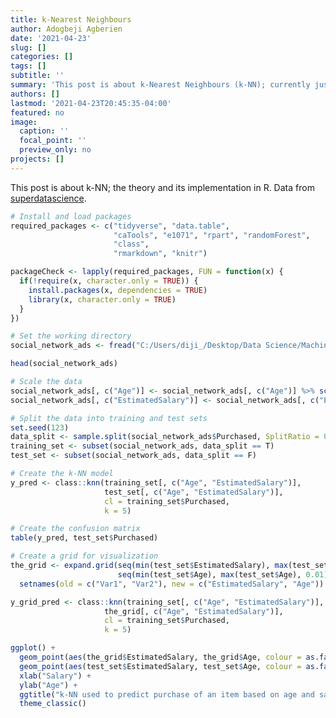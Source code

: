 ```yaml
---
title: k-Nearest Neighbours
author: Adogbeji Agberien
date: '2021-04-23'
slug: []
categories: []
tags: []
subtitle: ''
summary: 'This post is about k-Nearest Neighbours (k-NN); currently just implementation in R, hopefully will soon update to include the theory of the method'
authors: []
lastmod: '2021-04-23T20:45:35-04:00'
featured: no
image:
  caption: ''
  focal_point: ''
  preview_only: no
projects: []
---
```


This post is about k-NN; the theory and its implementation in R. Data from [superdatascience](https://www.superdatascience.com/pages/machine-learning). 

```r
# Install and load packages
required_packages <- c("tidyverse", "data.table", 
                       "caTools", "e1071", "rpart", "randomForest",
                       "class",
                       "rmarkdown", "knitr")

packageCheck <- lapply(required_packages, FUN = function(x) {
  if(!require(x, character.only = TRUE)) {
    install.packages(x, dependencies = TRUE)
    library(x, character.only = TRUE)
  }
})
```

```r
# Set the working directory
social_network_ads <- fread("C:/Users/diji_/Desktop/Data Science/Machine Learning A-Z (Codes and Datasets)/Part 3 - Classification/Section 15 - K-Nearest Neighbors (K-NN)/R/Social_Network_Ads.csv")
```

```r
head(social_network_ads)
```

```r
# Scale the data 
social_network_ads[, c("Age")] <- social_network_ads[, c("Age")] %>% scale()
social_network_ads[, c("EstimatedSalary")] <- social_network_ads[, c("EstimatedSalary")] %>% scale()
```

```r
# Split the data into training and test sets 
set.seed(123)
data_split <- sample.split(social_network_ads$Purchased, SplitRatio = 0.8)
training_set <- subset(social_network_ads, data_split == T)
test_set <- subset(social_network_ads, data_split == F)
```

```r
# Create the k-NN model 
y_pred <- class::knn(training_set[, c("Age", "EstimatedSalary")], 
                     test_set[, c("Age", "EstimatedSalary")], 
                     cl = training_set$Purchased, 
                     k = 5)
```

```r
# Create the confusion matrix 
table(y_pred, test_set$Purchased)
```

```r
# Create a grid for visualization
the_grid <- expand.grid(seq(min(test_set$EstimatedSalary), max(test_set$EstimatedSalary), 0.01),
                        seq(min(test_set$Age), max(test_set$Age), 0.01)) %>% data.table() %>% 
  setnames(old = c("Var1", "Var2"), new = c("EstimatedSalary", "Age"))
```

```r
y_grid_pred <- class::knn(training_set[, c("Age", "EstimatedSalary")], 
                     the_grid[, c("Age", "EstimatedSalary")], 
                     cl = training_set$Purchased, 
                     k = 5)
```

```r
ggplot() +
  geom_point(aes(the_grid$EstimatedSalary, the_grid$Age, colour = as.factor(y_grid_pred), alpha = 0.2)) +
  geom_point(aes(test_set$EstimatedSalary, test_set$Age, colour = as.factor(test_set$Purchased))) +
  xlab("Salary") +
  ylab("Age") +
  ggtitle("k-NN used to predict purchase of an item based on age and salary.") +
  theme_classic()
```

